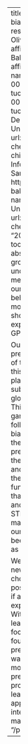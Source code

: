 ---
title: "Synaptic plasticity in the STN – GPe loop biases exploration towards past rewarded responses"
type: "poster"
author:
  - name: Oliver Maith
    orcid: 0000-0002-6446-9110
    affiliation:
      - ref: tuchemnitz
  - name: Javier Baladron
    orcid: 0000-0003-4084-4905
    affiliation:
      - ref: tuchemnitz
      - ref: chile
  - name: Wolfgang Einhäuser
    orcid: 0000-0001-7516-9589
    affiliation:
      - ref: tuchemnitzphysik
  - name: Fred Hamker
    orcid: 0000-0001-9104-7143
    affiliation:
      - ref: tuchemnitz
affiliations:
  - id: tuchemnitz
    name: Department of Computer Science, Chemnitz University of Technology, Chemnitz, Germany
    url: https://www.tu-chemnitz.de/informatik/KI/index.php.en
  - id: chile
    name: Departamento de Ingeniería Informática, Universidad de Santiago de Chile, Santiago, Chile
    url: https://informatica.usach.cl/academico/javier-baladron-pezoa/
  - id: tuchemnitzphysik
    name: Institute of Physics, Chemnitz University of Technology, Chemnitz, Germany
    url: https://www.tu-chemnitz.de/physik/PHKP/index.html.en
year: "2023"
publication: "IBAGS Conference 2023"
toc: false
categories:
  - conference poster
abstract: |
  Despite much research and growing experimental data, an adequate understanding of decision-making at a mechanistic description level is still lacking. In our study, we investigate exploration behaviour by combining neuro-computational modeling and a behavioural experiment. We show that quite complex behaviour can be explained by a small sub-circuit - the STN-GPe loop - within the basal ganglia.   

  Our experiment has been motivated by a prediction of our neuro-computational model of the basal ganglia. A particular novelty of this model is dopamine-modulated synaptic plasticity in the connectivity between the subthalamic nucleus (STN) and the external globus pallidus (GPe) of the basal ganglia. This adaptive sub-circuit enables the basal ganglia to stimulate alternative responses following negative reward prediction errors biased by past experiences. After a reversal, the indirect pathway not only inhibits the previously correct response but also retrieves the information stored in the STN-GPe loop and excites responses that were rewarded in the past. This extension of the basal ganglia function fits well with the recent observations, that address subcircuits in the basal ganglia and assigning various functions to it. The STN-GPe loop is often referred to malfunction, e.g. in Parkinson disease, but to our knowledge, however, little attention has been paid to its possible functional role, such as in exploration behaviour.   

  We tested the model prediction by means of a new version of a reversal learning task – a 5-choice reversal learning task with alternating position-reward contingencies – and analyzed if and how humans incorporate previous experience when exploring response options. With our new task, we extend the reversal learning research in which there has been no focus on exploration behavior so far. We found that humans preferentially explore previously rewarded response options which was in good quantitative agreement with our model’s prediction. In particular, this preference evolves in a continuously progressive manner, suggesting an implicit learning process rather than explicit rule application. Our results point towards an interesting function of the STN-GPe loop.
materials: "/posters/maith_synaptic_poster_2023.pdf"
---